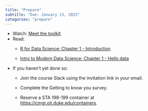 ```yaml
---
title: "Prepare"
subtitle: "Due: January 13, 2023"
categories: "prepare"
---
```


-   Watch: [Meet the toolkit](https://www.youtube.com/watch?v=Q2QN1RpvLq8)
-   Read:
    -   [R for Data Science: Chapter 1 - Introduction](https://r4ds.hadley.nz/intro.html)

    -   [Intro to Modern Data Science: Chapter 1 - Hello data](https://openintro-ims.netlify.app/data-hello.html)
-   If you haven't yet done so:
    -   Join the course Slack using the invitation link in your email.

    -   Complete the Getting to know you survey.

    -   Reserve a STA 198-199 container at <https://cmgr.oit.duke.edu/containers>.
